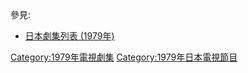 {{Catnav|頁面分類|...|電視節目|電視劇|每年電視影集|1979年電視影集}}
{{Catnav|頁面分類|...|电视节目|电视剧|各國電視劇|日本電視劇|每年日本電視劇集}}

{{cat year nav
| year = 1979
| cat = 日本電視劇集 
| sortkey = 日本電視劇集
| article = 日本電視劇
| in = 
}}
參見:
*[[日本劇集列表_(1979年)|日本劇集列表 (1979年)]]

[[Category:1979年電視劇集|Category:1979年電視劇集]]
[[Category:1979年日本電視節目|Category:1979年日本電視節目]]